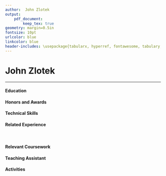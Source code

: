 ```yaml
---
author:  John Zlotek
output:
	pdf_document:
		keep_tex: true
geometry: margin=0.5in
fontsize: 10pt
urlcolor: blue
linkcolor: blue
header-includes: \usepackage{tabularx, hyperref, fontawesome, tabulary, color}
---
```

\pagenumbering{gobble}

# John Zlotek

\begin{center}
	\begin{tabularx}{\textwidth}{X X}
		\textcolor{Blue}{\faHome}: 4486 June Meadow Dr, Doylestown, PA 18902 \hfill&\hfill  \textcolor{Blue}{\faEnvelope}:  \href{mailto:jmz46@drexel.edu}{jmz46@drexel.edu } \\
		\textcolor{Blue}{\faPhone}:  215-527-0305 \hfill&\hfill \textcolor{Blue}{\faGithub}:  \href{https://www.github.com/jzlotek}{github.com/jzlotek}
	\end{tabularx}
\end{center}

___

#### Education

\begin{tabularx}{\textwidth}{l X}
	Drexel University 				 	 & \hfill Philadelphia, PA\\
	Bachelor and Master of Science in Computer Science 	 & \hfill Anticipated Graduation: June 2021\\
	Concentration in Computer Security, Minor in Mathemetics & \hfill GPA: 3.76
\end{tabularx}

####  Honors and Awards

\begin{tabularx}{\textwidth}{l | l X}
	2016-present &  \textit{Dean's List} & \hfill Drexel University, Philadelphia PA\\
	2016 	     & \textit{Summa Cum Laude} & \hfill Central Bucks High School East, Doylestown PA\\
	2014 	     & \textit{Eagle Scout} & \hfill Boy Scouts of America, Troop 6, Doylestown PA\\
\end{tabularx}

#### Technical Skills

\begin{tabular}{l | l}
	Programming Languages & C++, Java, Python, Bash, HTML, JavaScript\\
	Operating Systems     & Windows, Linux (Arch and Ubuntu)\\
	Tools 		      & Maven, Git, SVN, MongoDB\\
	Frameworks 	      & OpenCV, Keras, Mule ESB, Spring, Jersey\\
	Software 	      & Visual Studio, Sourcetree, Microsoft Office, JetBrains Suite
\end{tabular}


#### Related Experience

\begin{tabularx}{\textwidth}{l X}
	\textbf{Penn Mutual Life Insurance} & \hfill Horsham, PA\\
	Software Engineer 		    & \hfill September 2017 to March 2018
\end{tabularx}

\begin{list}{\quad}{}
	\item Developed REST API to integrate databases with other in-house services
	\item Worked with machine learning libraries to parse information from hand written documents
\end{list}

&nbsp;

\begin{tabularx}{\textwidth}{l X}
	\textbf{Buckingham Pediatrics} & \hfill Buckingham, PA\\
	Technology Consultant 	       & \hfill February 2016 to present
\end{tabularx}

\begin{list}{\quad}{}
	\item Update and manage various forms of technology in the office by installing new drivers and software
	\item Update and maintain company website with accurate information and documents
\end{list}

#### Relevant Coursework
\begin{center}
	\begin{tabularx}{\textwidth}{ccc}
		Computer Programming I, II 	& Mathmatical Foundations of Computer Science & Multivariate Calculus\\
		Advanced Programming Techniques & Computing and Informatics Design I, II, III & Linear Algebra\\
	\end{tabularx}
	\begin{tabulary}{\textwidth}{CC}
	 	Calculus I, II, III & Scientific Data Analysis \\
	\end{tabulary}
\end{center}
#### Teaching Assistant

\begin{tabularx}{\textwidth}{r | l X}
March to June 2018 & CS 172: \textit{Computer Programming II} & \hfill Drexel University, Philadelphia PA\\
  		   & \textit{Worked under Dr. Matthew Burlick}
\end{tabularx}
\begin{list}{\quad}
	\item Assisted with grading and monitoring students in multiple lab sections
	\item Tutored students in Cyber Learning Center
\end{list}

#### Activities

\begin{tabularx}{\textwidth}{l | X}
	2018 	     & Participant, Philly Codefest \hfill Drexel University, Philadelphia, PA\\
	2017 	     & Volunteer, GEAR UP \hfill West Philadelphia High School, Philadelphia, PA\\
	2016 to 2017 & Pep Band \hfill Drexel University, Philadelphia, PA
\end{tabularx}
